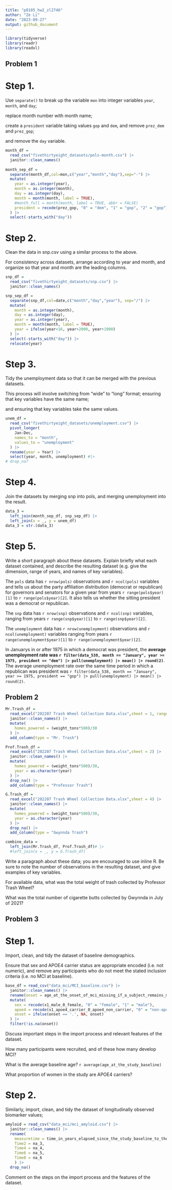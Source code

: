```yaml
---
title: "p8105_hw2_zl2746"
author: "Ze Li"
date: "2023-09-27"
output: github_document
---
```


```r
library(tidyverse)
library(readr)
library(readxl)
```

## Problem 1

# Step 1. 

Use `separate()` to break up the variable `mon` into integer variables `year`, `month`, and `day`; 

replace month number with month name; 

create a `president` variable taking values `gop` and `dem`, and remove `prez_dem` and `prez_gop`; 

and remove the `day` variable.

```r
month_df = 
  read_csv("fivethirtyeight_datasets/pols-month.csv") |>
  janitor::clean_names()
  
month_sep_df =
  separate(month_df,col=mon,c("year","month","day"),sep="-") |>
  mutate(
    year = as.integer(year),
    month = as.integer(month),
    day = as.integer(day),
    month = month(month, label = TRUE),
    #month_full = month(month, label = TRUE, abbr = FALSE)
    president = recode(prez_gop, "0" = "dem", "1" = "gop", "2" = "gop")
  ) |>
  select(-starts_with("day"))
```

# Step 2. 

Clean the data in snp.csv using a similar process to the above. 

For consistency across datasets, arrange according to year and month, and organize so that year and month are the leading columns.

```r
snp_df = 
  read_csv("fivethirtyeight_datasets/snp.csv") |>
  janitor::clean_names()

snp_sep_df =
  separate(snp_df,col=date,c("month","day","year"), sep="/") |>
  mutate(
    month = as.integer(month),
    day = as.integer(day),
    year = as.integer(year),
    month = month(month, label = TRUE),
    year = ifelse(year<16, year+2000, year+1900)
  ) |>
  select(-starts_with("day")) |>
  relocate(year)
```

# Step 3. 

Tidy the unemployment data so that it can be merged with the previous datasets. 

This process will involve switching from “wide” to “long” format; ensuring that key variables have the same name; 

and ensuring that key variables take the same values.

```r
unem_df = 
  read_csv("fivethirtyeight_datasets/unemployment.csv") |>
  pivot_longer(
    Jan:Dec, 
    names_to = "month",
    values_to = "unemployment"
  ) |> 
  rename(year = Year) |> 
  select(year, month, unemployment) #|>
# drop_na?
```

# Step 4. 

Join the datasets by merging snp into pols, and merging unemployment into the result. 

```r
data_3 = 
  left_join(month_sep_df, snp_sep_df) |>
  left_join(x = _, y = unem_df) 
data_3 = str.(data_3)
```

# Step 5.

Write a short paragraph about these datasets. Explain briefly what each dataset contained, and describe the resulting dataset (e.g. give the dimension, range of years, and names of key variables).

The `pols` data has `r nrow(pols)` observations and `r ncol(pols)` variables and tells us about the party affiliation distribution (democrat or republican) for governors and senators for a given year from years `r range(pols$year)[1]` to `r range(pols$year)[2]`. It also tells us whether the sitting president was a democrat or republican. 

The `snp` data has `r nrow(snp)` observations and `r ncol(snp)` variables, ranging from years `r range(snp$year)[1]` to `r range(snp$year)[2]`. 

The `unemployment` data has `r nrow(unemployment)` observations and `r ncol(unemployment)` variables ranging from years `r range(unemployment$year)[1]` to `r range(unemployment$year)[2]`. 

In Januarys in or after 1975 in which a democrat was president, the **average unemployment rate was `r filter(data_538, month == "January", year >= 1975, president == "dem") |> pull(unemployment) |> mean() |> round(2)`**.  The average unemployment rate over the same time period in which a republican was president was `r filter(data_538, month == "January", year >= 1975, president == "gop") |> pull(unemployment) |> mean() |> round(2)`.


## Problem 2

```r
Mr.Trash_df = 
  read_excel("202207 Trash Wheel Collection Data.xlsx",sheet = 1, range = "A2:N549") |>
  janitor::clean_names() |>
  mutate(
    homes_powered = (weight_tons*500)/30
  ) |>
  add_column(type = "Mr. Trash")

Prof.Trash_df = 
  read_excel("202207 Trash Wheel Collection Data.xlsx",sheet = 2) |>
  janitor::clean_names() |>
  mutate(
    homes_powered = (weight_tons*500)/30,
    year = as.character(year)
  ) |>
  drop_na() |>
  add_column(type = "Professor Trash") 

G.Trash_df = 
  read_excel("202207 Trash Wheel Collection Data.xlsx",sheet = 4) |>
  janitor::clean_names() |>
  mutate(
    homes_powered = (weight_tons*500)/30,
    year = as.character(year)
  ) |>
  drop_na() |>
  add_column(type = "Gwynnda Trash")

combine_data = 
  left_join(Mr.Trash_df, Prof.Trash_df)# |>
  #left_join(x = _, y = G.Trash_df)
```

Write a paragraph about these data; you are encouraged to use inline R. Be sure to note the number of observations in the resulting dataset, and give examples of key variables.

For available data, what was the total weight of trash collected by Professor Trash Wheel? 

What was the total number of cigarette butts collected by Gwynnda in July of 2021?



## Problem 3

# Step 1. 

Import, clean, and tidy the dataset of baseline demographics. 

Ensure that sex and APOE4 carrier status are appropriate encoded (i.e. not numeric), and remove any participants who do not meet the stated inclusion criteria (i.e. no MCI at baseline). 

```r
base_df = read_csv("data_mci/MCI_baseline.csv") |>
  janitor::clean_names() |>
  rename(onset = age_at_the_onset_of_mci_missing_if_a_subject_remains_mci_free_during_the_follow_up_period) |>
  mutate(
    sex = recode(x1_male_0_female, "0" = "female", "1" = "male"),
    apoe4 = recode(x1_apoe4_carrier_0_apoe4_non_carrier, "0" = "non-apoe4 carrier", "1" = "apoe4 carrier"),
    onset = ifelse(onset == '.', NA, onset)
  ) |>
  filter(!is.na(onset))
```


Discuss important steps in the import process and relevant features of the dataset. 



How many participants were recruited, and of these how many develop MCI? 

What is the average baseline age? `r average(age_at_the_study_baseline)`

What proportion of women in the study are APOE4 carriers?


# Step 2. 

Similarly, import, clean, and tidy the dataset of longitudinally observed biomarker values; 

```r
amyloid = read_csv("data_mci/mci_amyloid.csv") |>
  janitor::clean_names() |>
  rename(
    measuretime = time_in_years_elapsed_since_the_study_baseline_to_the_visit_where_biomarker_amyloid_42_40_ratio_was_measured, 
    Time2 = na_3,
    Time4 = na_4,
    Time6 = na_5,
    Time8 = na_6
    ) |>
  drop_na()
```

Comment on the steps on the import process and the features of the dataset.

